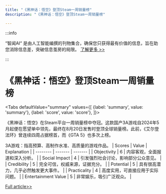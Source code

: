 ```yaml
---
title: "《黑神话：悟空》登顶Steam一周销量榜"
description: "《黑神话：悟空》登顶Steam一周销量榜"

---
```



:::info

“智闻AI“ 是由人工智能编撰的刊物集合，确保您只获得最有价值的信息，旨在助您消除信息差，突破信息茧房的局限。  [了解更多 >>](/)

:::

# 《黑神话：悟空》登顶Steam一周销量榜


<Tabs
	defaultValue="summary"
	values={[
	{label: 'summary', value: 'summary'},
	{label: 'score', value: 'score'},
]}>
<TabItem value="summary">


《黑神话：悟空》在Steam平台一周销量榜中夺冠。这款国产3A游戏自2024年5月起便在愿望单中领先，最终在8月20日发售时登顶全球销量榜。此前，《艾尔登法环》曾连续四周占据榜首，而《GTA 5》也多次上榜。

3A游戏：指高预算、高制作水准、高质量的游戏作品。
</TabItem>
<TabItem value="score">
	| Scores     | Value   | Explanation |
	| -------- | ------- | ------- |
	| Objectivity  | 6    | 内容客观，全面报道和深入分析。    |
	| Social Impact | 4     | 引发强烈社会讨论，影响部分公众意见。    |
	| Credibility    | 5    | 完全可信，权威来源，证据充分。    |
	| Potential    | 5    | 具有很高潜力，几乎必然触发更大事件。    |
	| Practicality    | 4    | 高度实用，可直接应用于实际问题。    |
	| Entertainment Value    | 5    | 非常娱乐，吸引广泛观众。    |
</TabItem>
</Tabs>

[Full article>>](https://readhub.cn/topic/8c1A8kshyMB)
